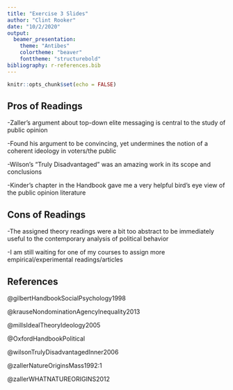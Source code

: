 ```yaml
---
title: "Exercise 3 Slides"
author: "Clint Rooker"
date: "10/2/2020"
output: 
  beamer_presentation:
    theme: "Antibes"
    colortheme: "beaver"
    fonttheme: "structurebold"
bibliography: r-references.bib
---
```


```r
knitr::opts_chunk$set(echo = FALSE)
```

## Pros of Readings

-Zaller's argument about top-down elite messaging is central to the study of public opinion

-Found his argument to be convincing, yet undermines the notion of a coherent ideology in voters/the public

-Wilson's "Truly Disadvantaged" was an amazing work in its scope and conclusions

-Kinder's chapter in the Handbook gave me a very helpful bird's eye view of the public opinion literature


## Cons of Readings

-The assigned theory readings were a bit too abstract to be immediately useful to the contemporary analysis of political behavior 

-I am still waiting for one of my courses to assign more empirical/experimental readings/articles



## References 
@gilbertHandbookSocialPsychology1998

@krauseNondominationAgencyInequality2013 

@millsIdealTheoryIdeology2005 

@OxfordHandbookPolitical

@wilsonTrulyDisadvantagedInner2006

@zallerNatureOriginsMass1992:1

@zallerWHATNATUREORIGINS2012